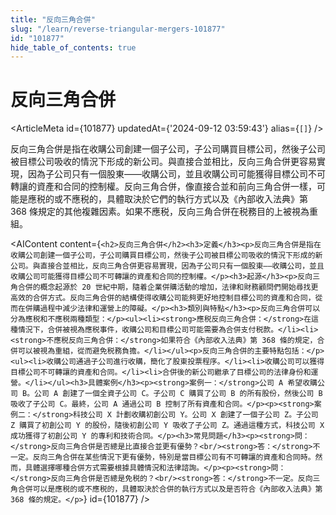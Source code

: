 ```yaml
---
title: "反向三角合併"
slug: "/learn/reverse-triangular-mergers-101877"
id: "101877"
hide_table_of_contents: true
---
```



# 反向三角合併

<ArticleMeta id={101877} updatedAt={'2024-09-12 03:59:43'} alias={`[]`} />
<div className='border-solid border-b border-t-0 my-4 border-[var(--ifm-color-gray-300)]' />

反向三角合併是指在收購公司創建一個子公司，子公司購買目標公司，然後子公司被目標公司吸收的情況下形成的新公司。與直接合並相比，反向三角合併更容易實現，因為子公司只有一個股東——收購公司，並且收購公司可能獲得目標公司不可轉讓的資產和合同的控制權。反向三角合併，像直接合並和前向三角合併一樣，可能是應税的或不應税的，具體取決於它們的執行方式以及《內部收入法典》第 368 條規定的其他複雜因素。如果不應税，反向三角合併在税務目的上被視為重組。

<AIContent content={`<h2>反向三角合併</h2><h3>定義</h3><p>反向三角合併是指在收購公司創建一個子公司，子公司購買目標公司，然後子公司被目標公司吸收的情況下形成的新公司。與直接合並相比，反向三角合併更容易實現，因為子公司只有一個股東——收購公司，並且收購公司可能獲得目標公司不可轉讓的資產和合同的控制權。</p><h3>起源</h3><p>反向三角合併的概念起源於 20 世紀中期，隨着企業併購活動的增加，法律和財務顧問們開始尋找更高效的合併方式。反向三角合併的結構使得收購公司能夠更好地控制目標公司的資產和合同，從而在併購過程中減少法律和運營上的障礙。</p><h3>類別與特點</h3><p>反向三角合併可以分為應税和不應税兩種類型：</p><ul><li><strong>應税反向三角合併：</strong>在這種情況下，合併被視為應税事件，收購公司和目標公司可能需要為合併支付税款。</li><li><strong>不應税反向三角合併：</strong>如果符合《內部收入法典》第 368 條的規定，合併可以被視為重組，從而避免税務負擔。</li></ul><p>反向三角合併的主要特點包括：</p><ul><li>收購公司通過子公司進行收購，簡化了股東投票程序。</li><li>收購公司可以獲得目標公司不可轉讓的資產和合同。</li><li>合併後的新公司繼承了目標公司的法律身份和運營。</li></ul><h3>具體案例</h3><p><strong>案例一：</strong>公司 A 希望收購公司 B。公司 A 創建了一個全資子公司 C。子公司 C 購買了公司 B 的所有股份，然後公司 B 吸收了子公司 C。最終，公司 A 通過公司 B 控制了所有資產和合同。</p><p><strong>案例二：</strong>科技公司 X 計劃收購初創公司 Y。公司 X 創建了一個子公司 Z。子公司 Z 購買了初創公司 Y 的股份，隨後初創公司 Y 吸收了子公司 Z。通過這種方式，科技公司 X 成功獲得了初創公司 Y 的專利和技術合同。</p><h3>常見問題</h3><p><strong>問：</strong>反向三角合併是否總是比直接合並更有優勢？<br/><strong>答：</strong>不一定。反向三角合併在某些情況下更有優勢，特別是當目標公司有不可轉讓的資產和合同時。然而，具體選擇哪種合併方式需要根據具體情況和法律諮詢。</p><p><strong>問：</strong>反向三角合併是否總是免税的？<br/><strong>答：</strong>不一定。反向三角合併可以是應税的或不應税的，具體取決於合併的執行方式以及是否符合《內部收入法典》第 368 條的規定。</p>`} id={101877} />
